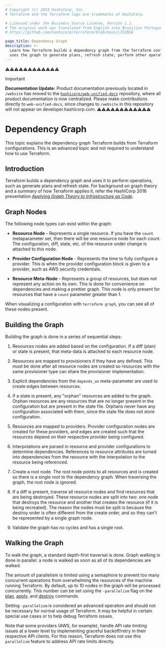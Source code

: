 ```yaml
---
# Copyright (c) 2024 HashiCorp, Inc.
# Terraform and the Terraform logo are trademarks of HashiCorp.

# Licensed under the Business Source License, Version 1.1.
# The original work was translated from English into Brazilian Portuguese.
# https://github.com/hashicorp/terraform/blob/main/LICENSE

page_title: Dependency Graph
description: >-
  Learn how Terraform builds a dependency graph from the Terraform configurations and
  uses the graph to generate plans, refresh state, perform other operations.
---
```


⚠️⚠️⚠️⚠️⚠️⚠️⚠️⚠️⚠️⚠️⚠️⚠️
> [!IMPORTANT]
> **Documentation Update:** Product documentation previously located in `/website` has moved to the [`hashicorp/web-unified-docs`](https://github.com/hashicorp/web-unified-docs) repository, where all product documentation is now centralized. Please make contributions directly to `web-unified-docs`, since changes to `/website` in this repository will not appear on developer.hashicorp.com.
⚠️⚠️⚠️⚠️⚠️⚠️⚠️⚠️⚠️⚠️⚠️⚠️


# Dependency Graph

This topic explains the dependency graph Terraform builds from Terraform configurations. This is an advanced topic and not required to understand how to use Terraform.

## Introduction

Terraform builds a dependency graph and uses it to perform operations, such as generate plans and refresh state.
For background on graph theory and a summary of how
Terraform applies it, refer the HashiCorp 2016 presentation
[_Applying Graph Theory to Infrastructure as Code_](https://www.youtube.com/watch?v=Ce3RNfRbdZ0).

## Graph Nodes

The following node types can exist within the graph:

- **Resource Node** - Represents a single resource. If you have
  the `count` metaparameter set, then there will be one resource
  node for each count. The configuration, diff, state, etc. of
  the resource under change is attached to this node.

- **Provider Configuration Node** - Represents the time to fully
  configure a provider. This is when the provider configuration
  block is given to a provider, such as AWS security credentials.

- **Resource Meta-Node** - Represents a group of resources, but
  does not represent any action on its own. This is done for
  convenience on dependencies and making a prettier graph. This
  node is only present for resources that have a `count`
  parameter greater than 1.

When visualizing a configuration with `terraform graph`, you can
see all of these nodes present.

## Building the Graph

Building the graph is done in a series of sequential steps:

1. Resources nodes are added based on the configuration. If a
   diff (plan) or state is present, that meta-data is attached
   to each resource node.

1. Resources are mapped to provisioners if they have any
   defined. This must be done after all resource nodes are
   created so resources with the same provisioner type can
   share the provisioner implementation.

1. Explicit dependencies from the `depends_on` meta-parameter
   are used to create edges between resources.

1. If a state is present, any "orphan" resources are added to
   the graph. Orphan resources are any resources that are no
   longer present in the configuration but are present in the
   state file. Orphans never have any configuration associated
   with them, since the state file does not store configuration.

1. Resources are mapped to providers. Provider configuration
   nodes are created for these providers, and edges are created
   such that the resources depend on their respective provider
   being configured.

1. Interpolations are parsed in resource and provider configurations
   to determine dependencies. References to resource attributes
   are turned into dependencies from the resource with the interpolation
   to the resource being referenced.

1. Create a root node. The root node points to all resources and
   is created so there is a single root to the dependency graph. When
   traversing the graph, the root node is ignored.

1. If a diff is present, traverse all resource nodes and find resources
   that are being destroyed. These resource nodes are split into two:
   one node that destroys the resource and another that creates
   the resource (if it is being recreated). The reason the nodes must
   be split is because the destroy order is often different from the
   create order, and so they can't be represented by a single graph
   node.

1. Validate the graph has no cycles and has a single root.

## Walking the Graph

<a id="walking-the-graph"></a>

To walk the graph, a standard depth-first traversal is done. Graph
walking is done in parallel: a node is walked as soon as all of its
dependencies are walked.

The amount of parallelism is limited using a semaphore to prevent too many
concurrent operations from overwhelming the resources of the machine running
Terraform. By default, up to 10 nodes in the graph will be processed
concurrently. This number can be set using the `-parallelism` flag on the
[plan](/terraform/cli/commands/plan), [apply](/terraform/cli/commands/apply), and
[destroy](/terraform/cli/commands/destroy) commands.

Setting `-parallelism` is considered an advanced operation and should not be
necessary for normal usage of Terraform. It may be helpful in certain special
use cases or to help debug Terraform issues.

Note that some providers (AWS, for example), handle API rate limiting issues at
a lower level by implementing graceful backoff/retry in their respective API
clients. For this reason, Terraform does not use this `parallelism` feature to
address API rate limits directly.

